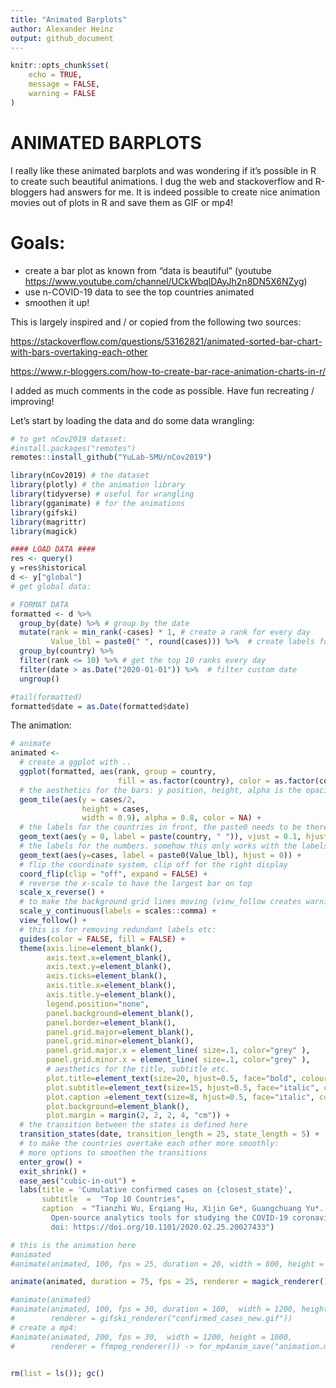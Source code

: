 ```yaml
---
title: "Animated Barplots"
author: Alexander Heinz
output: github_document
---
```


```r
knitr::opts_chunk$set(
	echo = TRUE,
	message = FALSE,
	warning = FALSE
)
```


ANIMATED BARPLOTS
================

I really like these animated barplots and was wondering if it’s possible
in R to create such beautiful animations. I dug the web and
stackoverflow and R-bloggers had answers for me. It is indeed possible
to create nice animation movies out of plots in R and save them as GIF
or mp4\!

# Goals:

  - create a bar plot as known from “data is beautiful” (youtube
    <https://www.youtube.com/channel/UCkWbqlDAyJh2n8DN5X6NZyg>)
  - use n-COVID-19 data to see the top countries animated
  - smoothen it up\!


This is largely inspired and / or copied from the following two
sources:

<https://stackoverflow.com/questions/53162821/animated-sorted-bar-chart-with-bars-overtaking-each-other>

<https://www.r-bloggers.com/how-to-create-bar-race-animation-charts-in-r/>

I added as much comments in the code as possible. Have fun recreating /
improving\!


Let's start by loading the data and do some data wrangling:

```r
# to get nCov2019 dataset:
#install.packages("remotes")
remotes::install_github("YuLab-SMU/nCov2019")

library(nCov2019) # the dataset
library(plotly) # the animation library
library(tidyverse) # useful for wrangling
library(gganimate) # for the animations
library(gifski)
library(magrittr)
library(magick)

#### LOAD DATA ####
res <- query()
y =res$historical
d <- y["global"]
# get global data:

# FORMAT DATA
formatted <- d %>% 
  group_by(date) %>% # group by the date
  mutate(rank = min_rank(-cases) * 1, # create a rank for every day 
         Value_lbl = paste0(" ", round(cases))) %>%  # create labels for the values
  group_by(country) %>% 
  filter(rank <= 10) %>% # get the top 10 ranks every day
  filter(date > as.Date("2020-01-01")) %>%  # filter custom date
  ungroup()

#tail(formatted)
formatted$date = as.Date(formatted$date)
```

The animation:
```r

# animate
animated <- 
  # create a ggplot with ..
  ggplot(formatted, aes(rank, group = country, 
                        fill = as.factor(country), color = as.factor(country))) +
  # the aesthetics for the bars: y position, height, alpha is the opacity
  geom_tile(aes(y = cases/2,
                height = cases,
                width = 0.9), alpha = 0.8, color = NA) +
  # the labels for the countries in front, the paste0 needs to be there for the right position
  geom_text(aes(y = 0, label = paste(country, " ")), vjust = 0.1, hjust = 1) +
  # the labels for the numbers. somehow this only works with the labels for rounded numbers like that.
  geom_text(aes(y=cases, label = paste0(Value_lbl), hjust = 0)) +
  # flip the coordinate system, clip off for the right display
  coord_flip(clip = "off", expand = FALSE) +
  # reverse the x-scale to have the largest bar on top
  scale_x_reverse() +
  # to make the background grid lines moving (view_follow creates warnings but can be ignored)
  scale_y_continuous(labels = scales::comma) +
  view_follow() +
  # this is for removing redundant labels etc:
  guides(color = FALSE, fill = FALSE) +
  theme(axis.line=element_blank(),
        axis.text.x=element_blank(),
        axis.text.y=element_blank(),
        axis.ticks=element_blank(),
        axis.title.x=element_blank(),
        axis.title.y=element_blank(),
        legend.position="none",
        panel.background=element_blank(),
        panel.border=element_blank(),
        panel.grid.major=element_blank(),
        panel.grid.minor=element_blank(),
        panel.grid.major.x = element_line( size=.1, color="grey" ),
        panel.grid.minor.x = element_line( size=.1, color="grey" ),
        # aesthetics for the title, subtitle etc.
        plot.title=element_text(size=20, hjust=0.5, face="bold", colour="grey", vjust=-1),
        plot.subtitle=element_text(size=15, hjust=0.5, face="italic", color="grey"),
        plot.caption =element_text(size=8, hjust=0.5, face="italic", color="grey"),
        plot.background=element_blank(),
        plot.margin = margin(2, 2, 2, 4, "cm")) +
  # the transition between the states is defined here
  transition_states(date, transition_length = 25, state_length = 5) +
  # to make the countries overtake each other more smoothly:
  # more options to smoothen the transitions
  enter_grow() +
  exit_shrink() +
  ease_aes("cubic-in-out") +
  labs(title = 'Cumulative confirmed cases on {closest_state}',  
       subtitle  =  "Top 10 Countries",
       caption  = "Tianzhi Wu, Erqiang Hu, Xijin Ge*, Guangchuang Yu*. 
         Open-source analytics tools for studying the COVID-19 coronavirus outbreak. medRxiv, 2020.02.25.20027433. 
         doi: https://doi.org/10.1101/2020.02.25.20027433") 

# this is the animation here
#animated
#animate(animated, 100, fps = 25, duration = 20, width = 800, height = 600)

animate(animated, duration = 75, fps = 25, renderer = magick_renderer())

#animate(animated)
#animate(animated, 100, fps = 30, duration = 100,  width = 1200, height = 1000,
#        renderer = gifski_renderer("confirmed_cases_new.gif"))
# create a mp4:
#animate(animated, 200, fps = 30,  width = 1200, height = 1000,
#        renderer = ffmpeg_renderer()) -> for_mp4anim_save("animation.mp4", animation = for_mp4 )


rm(list = ls()); gc()

```



